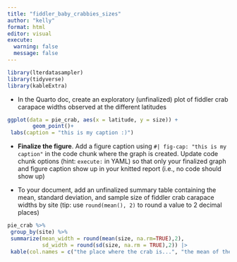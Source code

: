 ```yaml
---
title: "fiddler_baby_crabbies_sizes"
author: "kelly"
format: html
editor: visual
execute: 
  warning: false
  message: false
---
```


```r
library(lterdatasampler)
library(tidyverse)
library(kableExtra)
```

-   In the Quarto doc, create an exploratory (unfinalized) plot of fiddler crab carapace widths observed at the different latitudes

```r
ggplot(data = pie_crab, aes(x = latitude, y = size)) +
        geom_point()+
 labs(caption = "this is my caption :)")
```

-   **Finalize the figure**. Add a figure caption using `#| fig-cap: "this is my caption"` in the code chunk where the graph is created. Update code chunk options (hint: `execute:` in YAML) so that only your finalized graph and figure caption show up in your knitted report (i.e., no code should show up)

-   To your document, add an unfinalized summary table containing the mean, standard deviation, and sample size of fiddler crab carapace widths by site (tip: use `round(mean(), 2)` to round a value to 2 decimal places)

```r
pie_crab %>%
 group_by(site) %>%
 summarize(mean_width = round(mean(size, na.rm=TRUE),2),
           sd_width = round(sd(size, na.rm = TRUE),2)) |> 
 kable(col.names = c("the place where the crab is...", "the mean of the width...", "the standard deviation of that thing dude..."))
 

```
